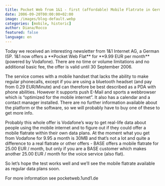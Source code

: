 ```yaml
---
title: Pocket Web from 1&1 - first (affordable) Mobile Flatrate in Germany
date: 2006-09-20T00:00:00+02:00
image: /images/blog-default.webp
categories: [mobile, historic]
author: Diana/Rocco
featured: false
language: en
---
```


<div class="entry-content">
Today we received an interesting newsletter from 1&1 Internet AG, a German ISP. 1&1 now offers a **Pocket Web Flat**  for **9.99 EUR per month**  (powered by Vodafone). There are no time or volume limitations and no additional basic fee, the offer is valid until 30 September 2006.

 

The service comes with a mobile handset that lacks the ability to make regular phonecalls, except if you are using a bluetooth headset (and pay from 0.29 EUR/Minute) and can therefore be best described as a PDA with phone abilities. However it supports push E-Mail and sports a webbrowser which is “optimized for the mobile internet”. It also has a calendar and a contact manager installed. There are no further information available about the platform or the software, so we will probably have to buy one of these to get more info.

 

Probably this whole offer is Vodafone’s way to get real-life data about people using the mobile internet and to figure out if they could offer a mobile flatrate within their own data plans. At the moment what you get from Vodafone for 9.95 a month is 30MB and that’s not a lot and quite a difference to a real flatrate or other offers - BASE offers a mobile flatrate for 25.00 EUR / month, but only if you are a BASE customer which makes another 25.00 EUR / month for   the voice service (also flat).

 

So let’s hope the test works well and we’ll see the mobile flatrate available as regular data plans soon.

For more information see pocketweb.1und1.de
</div>

